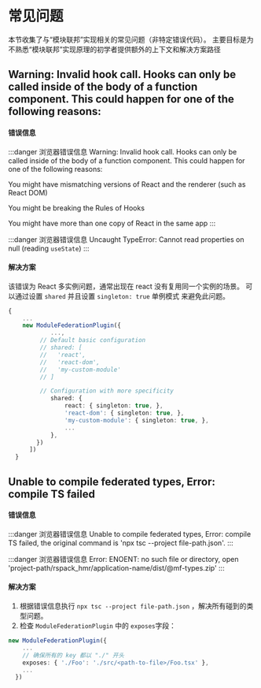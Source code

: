 # 常见问题

本节收集了与“模块联邦”实现相关的常见问题（非特定错误代码）。
主要目标是为不熟悉“模块联邦”实现原理的初学者提供额外的上下文和解决方案路径

## Warning: Invalid hook call. Hooks can only be called inside of the body of a function component. This could happen for one of the following reasons:
#### 错误信息
:::danger 浏览器错误信息
Warning: Invalid hook call. Hooks can only be called inside of the body of a function component. This could happen for one of the following reasons:

You might have mismatching versions of React and the renderer (such as React DOM)

You might be breaking the Rules of Hooks

You might have more than one copy of React in the same app
:::

:::danger 浏览器错误信息
Uncaught TypeError: Cannot read properties on null (reading `useState`)
:::

#### 解决方案
该错误为 React 多实例问题，通常出现在 react 没有复用同一个实例的场景。
可以通过设置 `shared` 并且设置 `singleton: true` 单例模式 来避免此问题。

```ts title="modern.config.js"
{
    ...
    new ModuleFederationPlugin({
            ...,
         // Default basic configuration
         // shared: [
         //   'react',
         //   'react-dom',
         //   'my-custom-module'
         // ]

         // Configuration with more specificity
            shared: {
                react: { singleton: true, },
                'react-dom': { singleton: true, },
                'my-custom-module': { singleton: true, },
                ...
            },
        })
      ])
  }
```

## Unable to compile federated types, Error: compile TS failed

#### 错误信息
:::danger 浏览器错误信息
Unable to compile federated types, Error: compile TS failed, the original command is 'npx tsc --project file-path.json'.
:::

:::danger 浏览器错误信息
Error: ENOENT: no such file or directory, open 'project-path/rspack_hmr/application-name/dist/@mf-types.zip'
:::

#### 解决方案

1. 根据错误信息执行 `npx tsc --project file-path.json` ，解决所有碰到的类型问题。
2. 检查 `ModuleFederationPlugin` 中的 `exposes`字段：

```ts title="[modern|rspack|rsbuild|webpack].config.[js,ts]"
new ModuleFederationPlugin({
    ...
    // 确保所有的 key 都以 "./" 开头
    exposes: { './Foo': './src/<path-to-file>/Foo.tsx' },
    ...
  })
```
